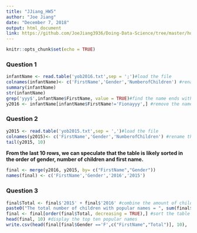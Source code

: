```yaml
---
title: "JJiang_HW5"
author: "Joe Jiang"
date: "December 7, 2018"
output: html_document
link: https://github.com/JoeJiang3936/Doing-Data-Science/tree/master/homework/DSHW5
---
```


```r
knitr::opts_chunk$set(echo = TRUE)
```

### Question 1

```r
infantName <- read.table('yob2016.txt',sep = ';')#load the file 
colnames(infantName)<- c('FirstName','Gender','NumberofChildren') #rename the columns
summary(infantName)
str(infantName)
grep('yyy$',infantName$FirstName, value = TRUE)#find the name ends with "yyy"
y2016 <- infantName[infantName$FirstName!='Fionayyy',] #remove the name fom the table and rename the table as 'y2016'
```
### Question 2
```r
y2015 <- read.table('yob2015.txt',sep = ',')#load the file 
colnames(y2015)<- c('FirstName','Gender','NumberofChildren') #rename the columns
tail(y2015, 10)
```

**From the last 10 rows, we can speculate that the table is likely sorted in the order of gender, number of children and first name.** 

```r
final <- merge(y2016, y2015, by= c("FirstName","Gender"))
names(final) <- c('FirstName','Gender','2016','2015')
```
### Question 3
```r
final$Total <- final$'2015' + final$'2016' #combine the amount of children born in 2015 and 2016
paste0("The total number of children with popular names = ", sum(final$Total)) 
final <- final[order(final$Total, decreasing = TRUE),] #sort the table by total amount of children
head(final, 10) #display the top ten popular names
write.csv(head(final[final$Gender =='F',c("FirstName","Total")], 10), 'Top10GirlNames.csv', row.names = FALSE)
```





